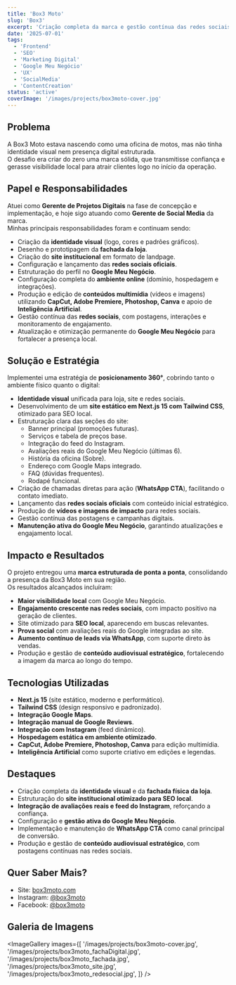 ```yaml
---
title: 'Box3 Moto'
slug: 'Box3'
excerpt: 'Criação completa da marca e gestão contínua das redes sociais, Google Meu Negócio e conteúdo audiovisual.'
date: '2025-07-01'
tags:
  - 'Frontend'
  - 'SEO'
  - 'Marketing Digital'
  - 'Google Meu Negócio'
  - 'UX'
  - 'SocialMedia'
  - 'ContentCreation'
status: 'active'
coverImage: '/images/projects/box3moto-cover.jpg'
---
```


## Problema

A Box3 Moto estava nascendo como uma oficina de motos, mas não tinha identidade visual nem presença digital estruturada.  
O desafio era criar do zero uma marca sólida, que transmitisse confiança e gerasse visibilidade local para atrair clientes logo no início da operação.

## Papel e Responsabilidades

Atuei como **Gerente de Projetos Digitais** na fase de concepção e implementação, e hoje sigo atuando como **Gerente de Social Media** da marca.  
Minhas principais responsabilidades foram e continuam sendo:

- Criação da **identidade visual** (logo, cores e padrões gráficos).
- Desenho e prototipagem da **fachada da loja**.
- Criação do **site institucional** em formato de landpage.
- Configuração e lançamento das **redes sociais oficiais**.
- Estruturação do perfil no **Google Meu Negócio**.
- Configuração completa do **ambiente online** (domínio, hospedagem e integrações).
- Produção e edição de **conteúdos multimídia** (vídeos e imagens) utilizando **CapCut, Adobe Premiere, Photoshop, Canva** e apoio de **Inteligência Artificial**.
- Gestão contínua das **redes sociais**, com postagens, interações e monitoramento de engajamento.
- Atualização e otimização permanente do **Google Meu Negócio** para fortalecer a presença local.

## Solução e Estratégia

Implementei uma estratégia de **posicionamento 360°**, cobrindo tanto o ambiente físico quanto o digital:

- **Identidade visual** unificada para loja, site e redes sociais.
- Desenvolvimento de um **site estático em Next.js 15 com Tailwind CSS**, otimizado para SEO local.
- Estruturação clara das seções do site:
  - Banner principal (promoções futuras).
  - Serviços e tabela de preços base.
  - Integração do feed do Instagram.
  - Avaliações reais do Google Meu Negócio (últimas 6).
  - História da oficina (Sobre).
  - Endereço com Google Maps integrado.
  - FAQ (dúvidas frequentes).
  - Rodapé funcional.
- Criação de chamadas diretas para ação (**WhatsApp CTA**), facilitando o contato imediato.
- Lançamento das **redes sociais oficiais** com conteúdo inicial estratégico.
- Produção de **vídeos e imagens de impacto** para redes sociais.
- Gestão contínua das postagens e campanhas digitais.
- **Manutenção ativa do Google Meu Negócio**, garantindo atualizações e engajamento local.

## Impacto e Resultados

O projeto entregou uma **marca estruturada de ponta a ponta**, consolidando a presença da Box3 Moto em sua região.  
Os resultados alcançados incluíram:

- **Maior visibilidade local** com Google Meu Negócio.
- **Engajamento crescente nas redes sociais**, com impacto positivo na geração de clientes.
- Site otimizado para **SEO local**, aparecendo em buscas relevantes.
- **Prova social** com avaliações reais do Google integradas ao site.
- **Aumento contínuo de leads via WhatsApp**, com suporte direto às vendas.
- Produção e gestão de **conteúdo audiovisual estratégico**, fortalecendo a imagem da marca ao longo do tempo.

## Tecnologias Utilizadas

- **Next.js 15** (site estático, moderno e performático).
- **Tailwind CSS** (design responsivo e padronizado).
- **Integração Google Maps**.
- **Integração manual de Google Reviews**.
- **Integração com Instagram** (feed dinâmico).
- **Hospedagem estática em ambiente otimizado**.
- **CapCut, Adobe Premiere, Photoshop, Canva** para edição multimídia.
- **Inteligência Artificial** como suporte criativo em edições e legendas.

## Destaques

- Criação completa da **identidade visual** e da **fachada física da loja**.
- Estruturação do **site institucional otimizado para SEO local**.
- **Integração de avaliações reais e feed do Instagram**, reforçando a confiança.
- Configuração e **gestão ativa do Google Meu Negócio**.
- Implementação e manutenção de **WhatsApp CTA** como canal principal de conversão.
- Produção e gestão de **conteúdo audiovisual estratégico**, com postagens contínuas nas redes sociais.

## Quer Saber Mais?

- Site: <a href="https://www.box3moto.com/" target="_blank" rel="noopener noreferrer">box3moto.com</a>
- Instagram: <a href="https://www.instagram.com/box3moto/" target="_blank" rel="noopener noreferrer">@box3moto</a>
- Facebook: <a href="https://www.facebook.com/box3moto" target="_blank" rel="noopener noreferrer">@box3moto</a>

## Galeria de Imagens

<ImageGallery
  images={[
    '/images/projects/box3moto-cover.jpg',
    '/images/projects/box3moto_fachaDigital.jpg',
    '/images/projects/box3moto_fachada.jpg',
    '/images/projects/box3moto_site.jpg',
    '/images/projects/box3moto_redesocial.jpg',
  ]}
/>
